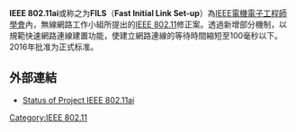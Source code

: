 '''IEEE 802.11ai'''或称之为'''FILS'''（'''Fast Initial Link Set-up'''）為[[IEEE|IEEE]][[電機電子工程師學會|電機電子工程師學會]]內，無線網路工作小組所提出的[[IEEE_802.11|IEEE 802.11]]修正案。透過新增部分機制，以規範快速網路連線建置功能，使建立網路連線的等待時間縮短至100毫秒以下。2016年批准为正式标准。


==外部連結==
* [http://www.ieee802.org/11/Reports/tgai_update.htm Status of Project IEEE 802.11ai]{{Wayback|url=http://www.ieee802.org/11/Reports/tgai_update.htm |date=20140819084507 }}

{{IEEE標準}}
{{compu-stub}}

[[Category:IEEE_802.11|Category:IEEE 802.11]]